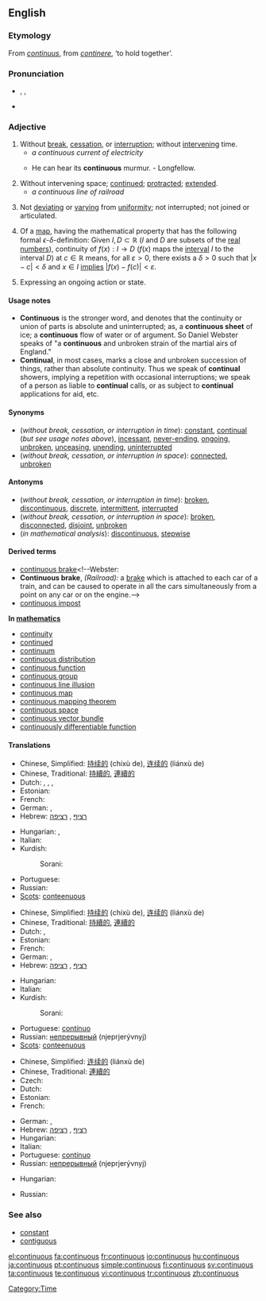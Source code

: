 {{wikipedia|Continuity}}
==English==

===Etymology===
From {{etyl|la}} ''[[continuus]]'', from ''[[continere]]'', ‘to hold together’.

===Pronunciation===
* {{enPR|kən-tĭnʹyo͞o-əs}}, {{IPA|/kənˈtɪnjuəs/}}, {{SAMPA|/k@n"tInju@s/}}
* {{audio|en-us-continuous.ogg|Audio (US)}}

===Adjective===
{{en-adj|-}}

# Without [[break]], [[cessation]], or [[interruption]]; without [[intervene|intervening]] time.
#* ''a continuous current of electricity''
#* {{rfdate}} He can hear its '''continuous''' murmur.   - Longfellow.
# Without intervening space; [[continue]]d; [[protract]]ed; [[extend]]ed.
#* ''a continuous line of railroad''
# {{botany}} Not [[deviate|deviating]] or [[vary]]ing from [[uniformity]]; not interrupted; not joined or articulated.
# {{analysis}} Of a [[map]], having the mathematical property that has the following formal <math>\epsilon</math>-<math>\delta</math>-definition: Given <math>I,D\subset\mathbb{R}</math> (''I'' and ''D'' are subsets of the [[real numbers]]), continuity of <math>f(x):I \to D</math> (<math>f(x)</math> maps the [[interval]] ''I'' to the interval ''D'') at <math>c\in\mathbb{R}</math> means, for all <math>\varepsilon>0</math>, there exists a <math>\delta>0</math> such that <math>|x-c|<\delta</math> and <math>x\in I</math> [[implies]] <math>|f(x)-f(c)|<\varepsilon</math>.
# {{grammar}} Expressing an ongoing action or state.

====Usage notes====
* '''Continuous''' is the stronger word, and denotes that the continuity or union of parts is absolute and uninterrupted; as, a '''continuous sheet''' of ice; a '''continuous''' flow of water or of argument. So Daniel Webster speaks of "a '''continuous''' and unbroken strain of the martial airs of England."
* '''Continual''', in most cases, marks a close and unbroken succession of things, rather than absolute continuity. Thus we speak of '''continual''' showers, implying a repetition with occasional interruptions; we speak of a person as liable to '''continual''' calls, or as subject to '''continual''' applications for aid, etc.

====Synonyms====
* (''without break, cessation, or interruption in time''): [[constant]], [[continual]] (''but see usage notes above''), [[incessant]], [[never-ending]], [[ongoing]], [[unbroken]], [[unceasing]], [[unending]], [[uninterrupted]]
* (''without break, cessation, or interruption in space''): [[connected]], [[unbroken]]

====Antonyms====
* (''without break, cessation, or interruption in time''): [[broken]], [[discontinuous]], [[discrete]], [[intermittent]], [[interrupted]]
* (''without break, cessation, or interruption in space''): [[broken]], [[disconnected]], [[disjoint]], [[unbroken]]
* (''in mathematical analysis''): [[discontinuous]], [[stepwise]]
<!--where does this one, from Webster, belong? [[batch]]-->

====Derived terms====
* [[continuous brake]]<!--Webster:
* '''Continuous brake''', ''(Railroad):'' a [[brake]] which is attached to each car of a train, and can be caused to operate in all the cars simultaneously from a point on any car or on the engine.-->
* [[continuous impost]]<!--Webster: *'''Continuous impost'''. See [[Impost]].-->

'''In [[mathematics]]''' <!-- from the index of MathWorld -->
* [[continuity]]
* [[continued]]
* [[continuum]]
* [[continuous distribution]]
* [[continuous function]]
* [[continuous group]]
* [[continuous line illusion]]
* [[continuous map]]
* [[continuous mapping theorem]]
* [[continuous space]]
* [[continuous vector bundle]]
* [[continuously differentiable function]]

====Translations====
{{trans-top|without break, cessation, or interruption in time}}
* Chinese, Simplified: [[持续的]] (chíxù de), [[连续的]] (liánxù de)
* Chinese, Traditional: [[持續的]], [[連續的]]
* Dutch: {{t+|nl|continu}}, {{t+|nl|voortdurend}}, {{t-|nl|ononderbroken}}, {{t+|nl|aanhoudend}}
* Estonian: {{t|et|pidev}}
* French: {{t+|fr|continu}}
* German: {{t+|de|kontinuierlich}}, {{t+|de|stetig}}
* Hebrew: [[רציף]] {{romanization of Hebrew|ratzíf}} {{m}}, [[רציפה]] {{romanization of Hebrew|retzifá}} {{f}}
{{trans-mid}}
* Hungarian: {{t+|hu|folytonos}}, {{t+|hu|folyamatos}}
* Italian: {{t+|it|continuo}}
* Kurdish:
*: Sorani: {{t|ku|به‌رده‌وام|tr=berdewam|sc=KUchar}}
* Portuguese: {{t+|pt|contínuo}}
* Russian: {{t+|ru|непрерывный|tr=njeprjerývnyj|sc=Cyrl}}
* [[Scots]]: [[conteenuous]]
{{trans-bottom}}

{{trans-top|without break, cessation, or interruption in space}}
* Chinese, Simplified: [[持续的]] (chíxù de), [[连续的]] (liánxù de)
* Chinese, Traditional: [[持續的]], [[連續的]]
* Dutch: {{t+|nl|continu}}, {{t-|nl|ononderbroken}}
* Estonian: {{t|et|pidev}}
* French: {{t+|fr|continu}}
* German: {{t+|de|kontinuierlich}}, {{t+|de|stetig}}
* Hebrew: [[רציף]] {{romanization of Hebrew|ratzíf}} {{m}}, [[רציפה]] {{romanization of Hebrew|retzifá}} {{f}}
{{trans-mid}}
* Hungarian: {{t+|hu|folyamatos}}
* Italian: {{t+|it|continuo}}
* Kurdish:
*: Sorani: {{t|ku|به‌رده‌وام|tr=berdewam|sc=KUchar}}
* Portuguese: [[contínuo]]
* Russian: [[непрерывный]] (njeprjerývnyj)
* [[Scots]]: [[conteenuous]]
{{trans-bottom}}

{{trans-top|in botany}}
{{trans-mid}}
{{trans-bottom}}

{{trans-top|in mathematical analysis}}
* Chinese, Simplified: [[连续的]] (liánxù de)
* Chinese, Traditional: [[連續的]]
* Czech: {{t-|cs|spojitý|m}}
* Dutch: {{t+|nl|continu}}
* Estonian: {{t|et|pidev}}
* French: {{t+|fr|continu}}
{{trans-mid}}
* German: {{t+|de|kontinuierlich}}, {{t+|de|stetig}}
* Hebrew: [[רציף]] {{romanization of Hebrew|ratzíf}} {{m}}, [[רציפה]] {{romanization of Hebrew|retzifá}} {{f}}
* Hungarian: {{t+|hu|folytonos}}
* Italian: {{t+|it|continuo}}
* Portuguese: [[contínuo]]
* Russian: [[непрерывный]] (njeprjerývnyj)
{{trans-bottom}}

{{trans-top|in grammar}}
* Hungarian: {{t+|hu|folyamatos}}
{{trans-mid}}
* Russian: {{t+|ru|длительный|tr=dlitjel'nýj|sc=Cyrl}}
{{trans-bottom}}

===See also===
* [[constant]]
* [[contiguous]]

[[Category:Time]]

[[el:continuous]]
[[fa:continuous]]
[[fr:continuous]]
[[io:continuous]]
[[hu:continuous]]
[[ja:continuous]]
[[pt:continuous]]
[[simple:continuous]]
[[fi:continuous]]
[[sv:continuous]]
[[ta:continuous]]
[[te:continuous]]
[[vi:continuous]]
[[tr:continuous]]
[[zh:continuous]]